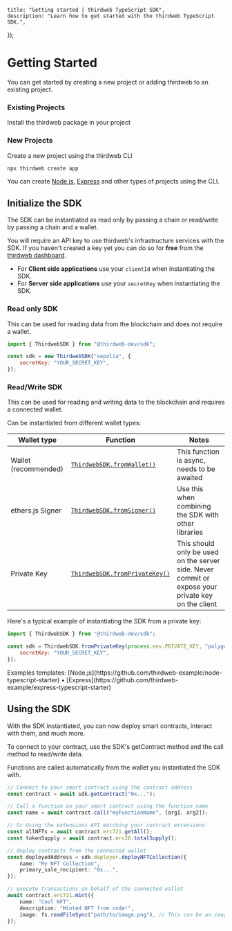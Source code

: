 
	title: "Getting started | thirdweb TypeScript SDK",
	description: "Learn how to get started with the thirdweb TypeScript SDK.",
});

# Getting Started

You can get started by creating a new project or adding thirdweb to an existing project.

### Existing Projects

Install the thirdweb package in your project

<InstallTabs
	thirdwebInstallSupported={true}
	npm="npm i @thirdweb-dev/sdk ethers@^5"
	yarn="yarn add @thirdweb-dev/sdk ethers@^5"
	pnpm="pnpm i @thirdweb-dev/sdk ethers@^5"
/>

### New Projects

Create a new project using the thirdweb CLI

```bash
npx thirdweb create app
```

You can create [Node.js](https://github.com/thirdweb-example/node-typescript-starter),
[Express](https://github.com/thirdweb-example/express-typescript-starter) and other types of projects using the CLI.

## Initialize the SDK

The SDK can be instantiated as read only by passing a chain or read/write by passing a chain and a wallet.

<Callout variant="info" title='API Key'>

You will require an API key to use thirdweb's infrastructure services with the SDK. If you haven't created a key yet you can do so for **free** from the [thirdweb dashboard](https://thirdweb.com/create-api-key).

- For **Client side applications** use your `clientId` when instantiating the SDK.
- For **Server side applications** use your `secretKey` when instantiating the SDK.

</Callout>

### Read only SDK

This can be used for reading data from the blockchain and does not require a wallet.

```jsx
import { ThirdwebSDK } from "@thirdweb-dev/sdk";

const sdk = new ThirdwebSDK("sepolia", {
	secretKey: "YOUR_SECRET_KEY",
});
```

### Read/Write SDK

This can be used for reading and writing data to the blockchain and requires a connected wallet.

Can be instantiated from different wallet types:

| Wallet type          | Function                                                                               | Notes                                                                                              |
| -------------------- | -------------------------------------------------------------------------------------- | -------------------------------------------------------------------------------------------------- |
| Wallet (recommended) | [`ThirdwebSDK.fromWallet()`](/references/typescript/v4/ThirdwebSDK#fromWallet)         | This function is async, needs to be awaited                                                        |
| ethers.js Signer     | [`ThirdwebSDK.fromSigner()`](/references/typescript/v4/ThirdwebSDK#fromSigner)         | Use this when combining the SDK with other libraries                                               |
| Private Key          | [`ThirdwebSDK.fromPrivateKey()`](/references/typescript/v4/ThirdwebSDK#fromPrivateKey) | This should only be used on the server side. Never commit or expose your private key on the client |

Here's a typical example of instantiating the SDK from a private key:

```jsx
import { ThirdwebSDK } from "@thirdweb-dev/sdk";

const sdk = ThirdwebSDK.fromPrivateKey(process.env.PRIVATE_KEY, "polygon", {
	secretKey: "YOUR_SECRET_KEY",
});
```

<div className="flex gap-3">
	Examples templates:
	[Node.js](https://github.com/thirdweb-example/node-typescript-starter) •
	[Express](https://github.com/thirdweb-example/express-typescript-starter)
</div>

## Using the SDK

With the SDK instantiated, you can now deploy smart contracts, interact with them, and much more.

To connect to your contract, use the SDK's getContract method and the call method to read/write data.

Functions are called automatically from the wallet you instantiated the SDK with.

```ts
// Connect to your smart contract using the contract address
const contract = await sdk.getContract("0x...");

// Call a function on your smart contract using the function name
const name = await contract.call("myFunctionName", [arg1, arg2]);

// Or Using the extensions API matching your contract extensions
const allNFTs = await contract.erc721.getAll();
const tokenSupply = await contract.erc20.totalSupply();

// deploy contracts from the connected wallet
const deployedAddress = sdk.deployer.deployNFTCollection({
	name: "My NFT Collection",
	primary_sale_recipient: "0x...",
});

// execute transactions on behalf of the connected wallet
await contract.erc721.mint({
	name: "Cool NFT",
	description: "Minted NFT from code!",
	image: fs.readFileSync("path/to/image.png"), // This can be an image url or file
});
```
